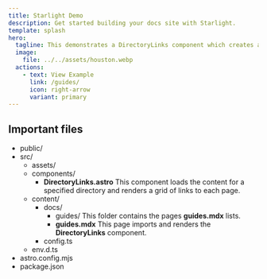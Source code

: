 ```yaml
---
title: Starlight Demo
description: Get started building your docs site with Starlight.
template: splash
hero:
  tagline: This demonstrates a DirectoryLinks component which creates a grid of link cards for all pages in a directory.
  image:
    file: ../../assets/houston.webp
  actions:
    - text: View Example
      link: /guides/
      icon: right-arrow
      variant: primary
---
```


## Important files


<FileTree>

- public/
- src/
  - assets/
  - components/
    - **DirectoryLinks.astro** This component loads the content for a specified directory and renders a grid of links to each page.
  - content/
    - docs/
      - guides/ This folder contains the pages **guides.mdx** lists.
      - **guides.mdx** This page imports and renders the **DirectoryLinks** component.
    - config.ts
  - env.d.ts
- astro.config.mjs
- package.json

</FileTree>
